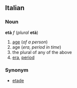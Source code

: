 ==Italian==
===Noun===
'''età''' ''f'' (''plural'' '''età''')

#[[age]] (''of a person'')
#age (''era, period in time'')
#the plural of any of the above
# [[era]], [[period]]

===Synonym===
*[[etade]]